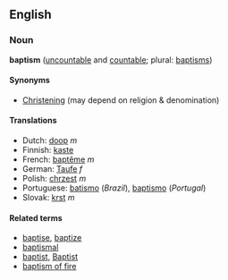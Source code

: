 ==English==
===Noun===
'''baptism''' ([[uncountable]] and [[countable]]; plural: [[baptisms]])

====Synonyms====
*[[Christening]] (may depend on religion & denomination)

====Translations====
*Dutch: [[doop]] ''m''
*Finnish: [[kaste]]
*French: [[baptême]] ''m''
*German: [[Taufe]] ''f''
*Polish: [[chrzest]] ''m''
*Portuguese: [[batismo]] (''Brazil''), [[baptismo]] (''Portugal'')
*Slovak: [[krst]] ''m''

====Related terms====
*[[baptise]], [[baptize]]
*[[baptismal]]
*[[baptist]], [[Baptist]]
*[[baptism of fire]]